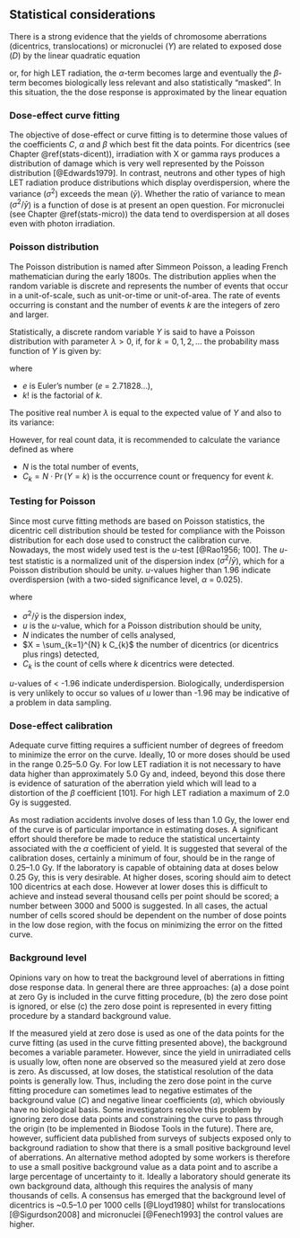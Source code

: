 ## Statistical considerations {#stats-considerations}

There is a strong evidence that the yields of chromosome aberrations (dicentrics, translocations) or micronuclei ($Y$) are related to exposed dose ($D$) by the linear quadratic equation

\begin{equation} 
  Y = C + \alpha D + \beta D^2
  (\#eq:dose-response-lq)
\end{equation}

or, for high LET radiation, the $\alpha$-term becomes large and eventually the $\beta$-term becomes biologically less relevant and also statistically "masked". In this situation, the the dose response is
approximated by the linear equation

\begin{equation} 
  Y = C + \alpha D
  (\#eq:dose-response-l)
\end{equation}


### Dose-effect curve fitting

The objective of dose-effect or curve fitting is to determine those values of the coefficients $C$, $\alpha$ and $\beta$ which best fit the data points. For dicentrics (see Chapter \@ref(stats-dicent)), irradiation with X or gamma rays produces a distribution of damage which is very well represented by the Poisson distribution [@Edwards1979]. In contrast, neutrons and other types of high LET radiation produce distributions which display overdispersion, where the variance ($\sigma^{2}$) exceeds the mean ($\bar{y}$). Whether the ratio of variance to mean ($\sigma^{2}/\bar{y}$) is a function of dose is at present an open question. For micronuclei (see Chapter \@ref(stats-micro)) the data tend to overdispersion at all doses even with photon irradiation.


### Poisson distribution

The Poisson distribution is named after Simmeon Poisson, a leading French mathematician during the early 1800s. The distribution applies when the random variable is discrete and represents the number of events that occur in a unit-of-scale, such as unit-or-time or unit-of-area. The rate of events occurring is constant and the number of events $k$ are the integers of zero and larger. 

Statistically, a discrete random variable $Y$ is said to have a Poisson distribution with parameter $\lambda > 0$, if, for $k = 0, 1, 2, \dots$ the probability mass function of $Y$ is given by:

\begin{equation}
	f(k; \lambda) = \Pr(Y = k)= \frac{\lambda^k e^{-\lambda}}{k!},
	(\#eq:poisson-dist)
\end{equation}

where

- $e$ is Euler's number ($e$ = 2.71828...),
- $k$! is the factorial of $k$.

The positive real number $\lambda$ is equal to the expected value of $Y$ and also to its variance:
\begin{equation}
	\bar{y} = \operatorname{E}(Y) = \lambda, \quad \sigma^{2} = \operatorname{Var}(Y) = \lambda.
	(\#eq:variance-poisson)
\end{equation}

However, for real count data, it is recommended to calculate the variance defined as
\begin{equation}
\begin{aligned}
  \sigma^{2} = \operatorname{Var}(Y)
  %= \frac{1}{n} \sum_{i=1}^n (y_{i} - \bar{y})^2 
  &= \frac{1}{N - 1} \left[ \sum_{k=1}^{N} k^{2} C_{k} - N \bar{y}^{2} \right] \\
  &= \frac{1}{N - 1} \left[  \sum_{k=1}^{N} k^{2} C_{k} - \frac{1}{N} \left( \sum_{k=1}^{N} k C_{k} \right)^{2} \right]
  ,
\end{aligned}
  (\#eq:variance)
\end{equation}
where

- $N$ is the total number of events,
- $C_{k} = N \cdot \Pr(Y = k)$ is the occurrence count or frequency for event $k$.


### Testing for Poisson

Since most curve fitting methods are based on Poisson statistics, the dicentric cell distribution should be tested for compliance with the Poisson distribution for each dose used to construct the calibration curve. Nowadays, the most widely used test is the $u$-test [@Rao1956; 100]. The $u$-test statistic is a normalized unit of the dispersion index ($\sigma^{2}/\bar{y}$), which for a Poisson distribution should be unity. $u$-values higher than 1.96 indicate overdispersion (with a two-sided significance level, $\alpha$ = 0.025).

\begin{equation} 
  u = (\sigma^{2}/\bar{y} - 1) \sqrt{\frac{N - 1}{2 (1 - 1/X)}}
  (\#eq:u-value)
\end{equation}

where

- $\sigma^{2}/\bar{y}$ is the dispersion index,
- $u$ is the $u$-value, which for a Poisson distribution should be unity,
- $N$ indicates the number of cells analysed,
- $X = \sum_{k=1}^{N} k C_{k}$ the number of dicentrics (or dicentrics plus rings) detected,
- $C_{k}$ is the count of cells where $k$ dicentrics were detected.

$u$-values of < -1.96 indicate underdispersion. Biologically, underdispersion is very unlikely to occur so values of $u$ lower than -1.96 may be indicative of a problem in data sampling.


### Dose-effect calibration

Adequate curve fitting requires a sufficient number of degrees of freedom to minimize the error on the curve. Ideally, 10 or more doses should be used in the range 0.25–5.0 Gy. For low LET radiation it is not necessary to have data higher than approximately 5.0 Gy and, indeed, beyond this dose there is evidence of saturation of the aberration yield which will lead to a distortion of the $\beta$ coefficient [101]. For high LET radiation a maximum of 2.0 Gy is suggested.

As most radiation accidents involve doses of less than 1.0 Gy, the lower end of the curve is of particular importance in estimating doses. A significant effort should therefore be made to reduce the statistical uncertainty associated with the $\alpha$ coefficient of yield. It is suggested that several of the calibration doses, certainly a minimum of four, should be in the range of 0.25–1.0 Gy. If the laboratory is capable of obtaining data at doses below 0.25 Gy, this is very desirable. At higher doses, scoring should aim to detect 100 dicentrics at each dose. However at lower doses this is difficult to achieve and instead several thousand cells per point should be scored; a number between 3000 and 5000 is suggested. In all cases, the actual number of cells scored should be dependent on the number of dose points in the low dose region, with the focus on minimizing the error on the fitted curve. 


### Background level

Opinions vary on how to treat the background level of aberrations in fitting dose response data. In general there are three approaches: (a) a dose point at zero Gy is included in the curve fitting procedure, (b) the zero dose point is ignored, or else (c) the zero dose point is represented in every fitting procedure by a standard background value. 

If the measured yield at zero dose is used as one of the data points for the curve fitting (as used in the curve fitting presented above), the background becomes a variable parameter. However, since the yield in unirradiated cells is usually low, often none are observed so the measured yield at zero dose is zero. As discussed, at low doses, the statistical resolution of the data points is generally low. Thus, including the zero dose point in the curve fitting procedure can sometimes lead to negative estimates of the background value ($C$) and negative linear coefficients ($\alpha$), which obviously have no biological basis. Some investigators resolve this problem by ignoring zero dose data points and constraining the curve to pass through the origin (to be implemented in Biodose Tools in the future). There are, however, sufficient data published from surveys of subjects exposed only to background radiation to show that there is a small positive background level of aberrations. An alternative method adopted by some workers is therefore to use a small positive background value as a data point and to ascribe a large percentage of uncertainty to it. Ideally a laboratory should generate its own background data, although this requires the analysis of many thousands of cells. A consensus has emerged that the background level of dicentrics is ~0.5–1.0 per 1000 cells [@Lloyd1980] whilst for translocations [@Sigurdson2008] and micronuclei [@Fenech1993] the control values are higher.
